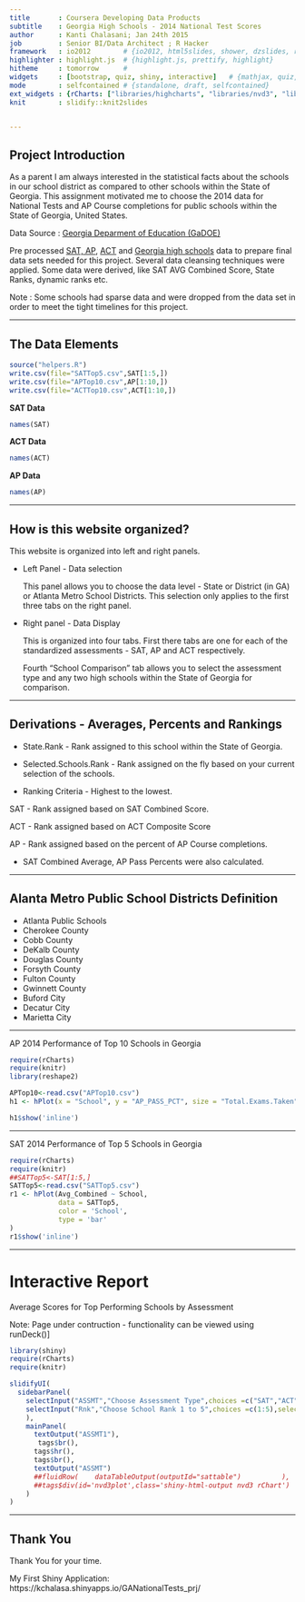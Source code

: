 ```yaml
---
title       : Coursera Developing Data Products
subtitle    : Georgia High Schools - 2014 National Test Scores
author      : Kanti Chalasani; Jan 24th 2015
job         : Senior BI/Data Architect ; R Hacker
framework   : io2012        # {io2012, html5slides, shower, dzslides, revealjs,...}
highlighter : highlight.js  # {highlight.js, prettify, highlight}
hitheme     : tomorrow      # 
widgets     : [bootstrap, quiz, shiny, interactive]   # {mathjax, quiz, bootstrap}
mode        : selfcontained # {standalone, draft, selfcontained}
ext_widgets : {rCharts: ["libraries/highcharts", "libraries/nvd3", "libraries/morris"]}
knit        : slidify::knit2slides


---
```



## Project Introduction

As a parent I am always interested in the statistical facts about the schools in our school district as compared to  other schools within the State of Georgia. This assignment motivated me to choose the 2014 data for National Tests and AP Course completions  for public schools within the State of Georgia, United States.

Data Source : [Georgia Deparment of Education (GaDOE)](http://www.gadoe.org)

Pre processed [SAT, AP](http://www.gadoe.org/Curriculum-Instruction-and-Assessment/Curriculum-and-Instruction/Documents/COLLEGE%20READINESS/2014-SAT-GA-School-Level.xlsx), [ACT](http://www.gadoe.org/Curriculum-Instruction-and-Assessment/Curriculum-and-Instruction/Documents/COLLEGE%20READINESS/2014-ACT-GA-School-Level.xls) and [Georgia high schools](http://www.gadoe.org/CCRPI/Documents/2014/2014%20CCRPI%20Indicator%20Score.xls) data to prepare final data sets needed for this project. Several data cleansing techniques were applied. Some data were derived, like SAT AVG Combined Score, State Ranks, dynamic ranks etc. 

Note : Some schools had sparse data and were dropped from the data set in order to meet the tight timelines for this project. 

---

## The Data Elements

```r

source("helpers.R")
write.csv(file="SATTop5.csv",SAT[1:5,])
write.csv(file="APTop10.csv",AP[1:10,])
write.csv(file="ACTTop10.csv",ACT[1:10,])
```

**SAT Data**

```r
names(SAT)
```

**ACT Data**

```r
names(ACT)
```

**AP Data**

```r
names(AP)
```

---

## How is this website organized?

This website is organized into left and right panels.

* Left Panel - Data selection

  This panel allows you to choose the data level - State or District (in GA) or Atlanta Metro School Districts. This selection only applies to the first three tabs on the right panel.
  
* Right panel - Data Display

  This is organized into four tabs. First there tabs are one for each of the standardized assessments - SAT, AP and ACT respectively. 

  Fourth "School Comparison" tab  allows you to select the assessment type and any two high schools within the State of Georgia for comparison.


---

## Derivations - Averages, Percents and Rankings 

* State.Rank - Rank assigned to this school within the State of Georgia.
* Selected.Schools.Rank - Rank assigned on the fly based on your current selection of the schools.

* Ranking Criteria - Highest to the lowest. 

SAT - Rank assigned based on SAT Combined Score.  

ACT - Rank assigned based on ACT Composite Score

AP - Rank assigned based on the percent of AP Course completions.

* SAT Combined Average, AP Pass Percents were also calculated.


---

## Alanta Metro Public School Districts Definition

* Atlanta Public Schools
* Cherokee County
* Cobb County                                         
* DeKalb County
* Douglas County
* Forsyth County
* Fulton County
* Gwinnett County
* Buford City
* Decatur City
* Marietta City

---


AP 2014 Performance of Top 10 Schools in Georgia

```r
require(rCharts)
require(knitr)
library(reshape2)

APTop10<-read.csv("APTop10.csv")
h1 <- hPlot(x = "School", y = "AP_PASS_PCT", size = "Total.Exams.Taken", data = APTop10, type = "bubble")

h1$show('inline')

```

---


SAT 2014 Performance of Top 5 Schools in Georgia

```r
require(rCharts)
require(knitr)
##SATTop5<-SAT[1:5,]
SATTop5<-read.csv("SATTop5.csv")
r1 <- hPlot(Avg_Combined ~ School, 
            data = SATTop5, 
            color = 'School',
            type = 'bar'
)
r1$show('inline')

```


---

# Interactive Report 

Average Scores for Top Performing Schools by Assessment 

Note: Page under contruction - functionality can be viewed using runDeck()]

```r
library(shiny)
require(rCharts)
require(knitr)

slidifyUI(
  sidebarPanel(
    selectInput("ASSMT","Choose Assessment Type",choices =c("SAT","ACT","AP"),selected="SAT"),
    selectInput("Rnk","Choose School Rank 1 to 5",choices =c(1:5),selected="1")
    ),
    mainPanel(
      textOutput("ASSMT1"),
       tags$br(),
      tags$hr(),
      tags$br(),
      textOutput("ASSMT")
      ##fluidRow(    dataTableOutput(outputId="sattable")          ),
      ##tags$div(id='nvd3plot',class='shiny-html-output nvd3 rChart')
    )
)

```

----


## Thank You

Thank You for your time.

My First Shiny Application: https://kchalasa.shinyapps.io/GANationalTests_prj/



